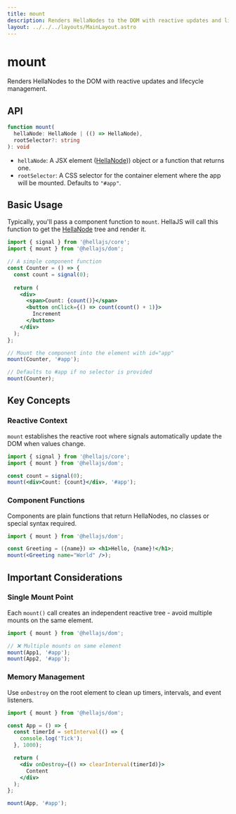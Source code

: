 ```yaml
---
title: mount
description: Renders HellaNodes to the DOM with reactive updates and lifecycle management.
layout: ../../../layouts/MainLayout.astro
---
```


# mount

Renders HellaNodes to the DOM with reactive updates and lifecycle management.

## API

```typescript
function mount(
  hellaNode: HellaNode | (() => HellaNode), 
  rootSelector?: string
): void
```
- `hellaNode`: A JSX element ([HellaNode](/learn/concepts/templates#internal-mechanics))) object or a function that returns one.
- `rootSelector`: A CSS selector for the container element where the app will be mounted. Defaults to `"#app"`.

## Basic Usage

Typically, you'll pass a component function to `mount`. HellaJS will call this function to get the [HellaNode](/learn/concepts/templates#internal-mechanics) tree and render it.

```jsx
import { signal } from '@hellajs/core';
import { mount } from '@hellajs/dom';

// A simple component function
const Counter = () => {
  const count = signal(0);
  
  return (
    <div>
      <span>Count: {count()}</span>
      <button onClick={() => count(count() + 1)}>
        Increment
      </button>
    </div>
  );
};

// Mount the component into the element with id="app"
mount(Counter, '#app');

// Defaults to #app if no selector is provided
mount(Counter);
```

## Key Concepts

### Reactive Context

`mount` establishes the reactive root where signals automatically update the DOM when values change.

```jsx
import { signal } from '@hellajs/core';
import { mount } from '@hellajs/dom';

const count = signal(0);
mount(<div>Count: {count}</div>, '#app');
```

### Component Functions

Components are plain functions that return HellaNodes, no classes or special syntax required.

```jsx
import { mount } from '@hellajs/dom';

const Greeting = ({name}) => <h1>Hello, {name}!</h1>;
mount(<Greeting name="World" />);
```

## Important Considerations

### Single Mount Point

Each `mount()` call creates an independent reactive tree - avoid multiple mounts on the same element.

```jsx
import { mount } from '@hellajs/dom';

// ❌ Multiple mounts on same element
mount(App1, '#app');
mount(App2, '#app');
```

### Memory Management

Use `onDestroy` on the root element to clean up timers, intervals, and event listeners.

```jsx
import { mount } from '@hellajs/dom';

const App = () => {
  const timerId = setInterval(() => {
    console.log('Tick');
  }, 1000);

  return (
    <div onDestroy={() => clearInterval(timerId)}>
      Content
    </div>
  );
};

mount(App, '#app');
```